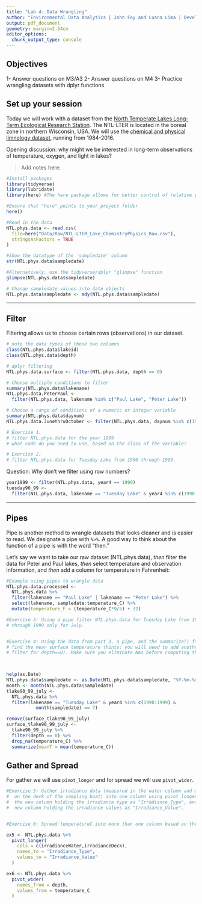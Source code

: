 ```yaml
---
title: "Lab 4: Data Wrangling"
author: "Environmental Data Analytics | John Fay and Luana Lima | Developed by Kateri Salk"
output: pdf_document
geometry: margin=2.54cm
editor_options: 
  chunk_output_type: console
---
```


## Objectives
1- Answer questions on M3/A3
2- Answer questions on M4
3- Practice wrangling datasets with dplyr functions

## Set up your session

Today we will work with a dataset from the [North Temperate Lakes Long-Term Ecological Research Station](https://lter.limnology.wisc.edu/about/overview). The NTL-LTER is located in the boreal zone in northern Wisconsin, USA. We will use the [chemical and physical limnology dataset](https://lter.limnology.wisc.edu/content/cascade-project-north-temperate-lakes-lter-core-data-physical-and-chemical-limnology-1984), running from 1984-2016. 

Opening discussion: why might we be interested in long-term observations of temperature, oxygen, and light in lakes?

> Add notes here: 

```r
#Install packages
library(tidyverse)
library(lubridate)
library(here) #The here package allows for better control of relative paths

#Ensure that "here" points to your project folder
here()

#Read in the data
NTL.phys.data <- read.csv(
  file=here("Data/Raw/NTL-LTER_Lake_ChemistryPhysics_Raw.csv"), 
  stringsAsFactors = TRUE
)

#Show the datatype of the 'sampledate' column
str(NTL.phys.data$sampledate)

#Alternatively, use the tidyverse/dplyr "glimpse" function
glimpse(NTL.phys.data$sampledate)

# Change sampledate values into date objects
NTL.phys.data$sampledate <- mdy(NTL.phys.data$sampledate)
```

---

## Filter

Filtering allows us to choose certain rows (observations) in our dataset.

```r
# note the data types of these two columns
class(NTL.phys.data$lakeid)
class(NTL.phys.data$depth)

# dplyr filtering
NTL.phys.data.surface <- filter(NTL.phys.data, depth == 0)

# Choose multiple conditions to filter
summary(NTL.phys.data$lakename)
NTL.phys.data.PeterPaul <- 
  filter(NTL.phys.data, lakename %in% c("Paul Lake", "Peter Lake"))

# Choose a range of conditions of a numeric or integer variable
summary(NTL.phys.data$daynum)
NTL.phys.data.JunethruOctober <- filter(NTL.phys.data, daynum %in% c(152:304))
```

```r
# Exercise 1: 
# filter NTL.phys.data for the year 1999
# what code do you need to use, based on the class of the variable?
```


```r
# Exercise 2: 
# filter NTL.phys.data for Tuesday Lake from 1990 through 1999.


```
Question: Why don't we filter using row numbers?

```r
year1999 <- filter(NTL.phys.data, year4 == 1999)
tuesday90_99 <- 
  filter(NTL.phys.data, lakename == "Tuesday Lake" & year4 %in% c(1990:1999))
```

---

## Pipes

Pipe is another method to wrangle datasets that looks cleaner and is easier to read.  We designate a pipe with `%>%`. A good way to think about the function of a pipe is with the word "then." 

Let's say we want to take our raw dataset (NTL.phys.data), *then* filter the data for Peter and Paul lakes, *then* select temperature and observation information, and *then* add a column for temperature in Fahrenheit: 

```r
#Example using pipes to wrangle data
NTL.phys.data.processed <- 
  NTL.phys.data %>%
  filter(lakename == "Paul Lake" | lakename == "Peter Lake") %>%
  select(lakename, sampledate:temperature_C) %>%
  mutate(temperature_F = (temperature_C*9/5) + 32)

#Exercise 3: Using a pipe filter NTL.phys.data for Tuesday Lake from 1990 
# through 1999 only for July.


#Exercise 4: Using the data from part 3, a pipe, and the summarize() function 
# find the mean surface temperature (hints: you will need to add another
# filter for depth==0). Make sure you eliminate NAs before computing the means.

  
```
```r
help(as.Date)
NTL.phys.data$sampledate <- as.Date(NTL.phys.data$sampledate, "%Y-%m-%d")
month <- month(NTL.phys.data$sampledate)
tlake90_99_july <-
  NTL.phys.data %>%
  filter(lakename == "Tuesday Lake" & year4 %in% c(1990:1999) & 
           month(sampledate) == 7)
```
```r
remove(surface_tlake90_99_july)
surface_tlake90_99_july <-
  tlake90_99_july %>%
  filter(depth == 0) %>%
  drop_na(temperature_C) %>%
  summarize(meanT = mean(temperature_C))
```

## Gather and Spread

For gather we will use `pivot_longer` and for spread we will use `pivot_wider`.

```r
#Exercise 5: Gather irradiance data (measured in the water column and measured
#  on the deck of the sampling boat) into one column using pivot_longer. Name
#  the new column holding the irradiance type as "Irradiance_Type", and name the
#  new column holding the irradiance values as "Irradiance_Value".


#Exercise 6: Spread temperatureC into more than one column based on the depth.

```
```r
ex5 <- NTL.phys.data %>%
  pivot_longer(
    cols = c(irradianceWater,irradianceDeck),
    names_to = "Irradiance_Type",
    values_to = "Irradiance_Value"
  )
```
```r
ex6 <- NTL.phys.data %>%
  pivot_wider(
    names_from = depth,
    values_from = temperature_C
  )
```

